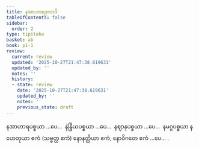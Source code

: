 ```yaml
---
title: နအာဟာရဒုကာဒိ
tableOfContents: false
sidebar:
  order: 2
type: tipitaka
basket: ab
book: p1-1
review:
  current: review
  updated: '2025-10-27T21:47:38.619631'
  updated_by: ''
  notes: ''
  history:
  - state: review
    date: '2025-10-27T21:47:38.619631'
    updated_by: ''
    notes: ''
    previous_state: draft
---
```



<ReviewStatus review={frontmatter.review} showDetails={true} />

<HypothesisAnnotation frontmatter={frontmatter} />

<DynamicBreadcrumb />

<Division number="60" book="p1-1" e="ch" v="36" p="23">

<Paragraph number="270" book="p1-1">
နအာဟာရပစ္စယာ …ပေ…  နဲန္ဒြိယပစ္စယာ …ပေ…  နဈာနပစ္စယာ …ပေ…  နမဂ္ဂပစ္စယာ နဟေတုယာ ဧကံ (သဗ္ဗတ္ထ ဧကံ) နောနတ္ထိယာ ဧကံ, နောဝိဂတေ ဧကံ …ပေ… .
</Paragraph>
</Division>